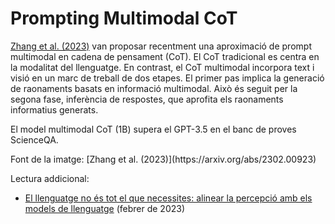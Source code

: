 # Prompting Multimodal CoT


[Zhang et al. (2023)](https://arxiv.org/abs/2302.00923) van proposar recentment una aproximació de prompt multimodal en cadena de pensament (CoT). El CoT tradicional es centra en la modalitat del llenguatge. En contrast, el CoT multimodal incorpora text i visió en un marc de treball de dos etapes. El primer pas implica la generació de raonaments basats en informació multimodal. Això és seguit per la segona fase, inferència de respostes, que aprofita els raonaments informatius generats.

El model multimodal CoT (1B) supera el GPT-3.5 en el banc de proves ScienceQA.

<Screenshot src={MCOT} alt="MCOT" />
Font de la imatge: [Zhang et al. (2023)](https://arxiv.org/abs/2302.00923)

Lectura addicional:
- [El llenguatge no és tot el que necessites: alinear la percepció amb els models de llenguatge](https://arxiv.org/abs/2302.14045) (febrer de 2023)
